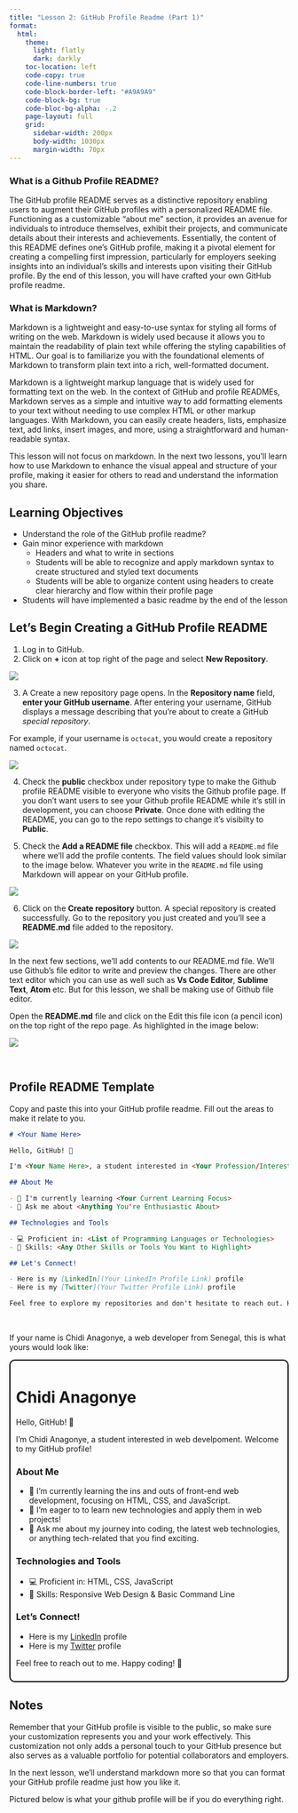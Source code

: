 ```yaml
---
title: "Lesson 2: GitHub Profile Readme (Part 1)"
format:
  html:
    theme:
      light: flatly
      dark: darkly
    toc-location: left
    code-copy: true
    code-line-numbers: true
    code-block-border-left: "#A9A9A9"
    code-block-bg: true
    code-bloc-bg-alpha: -.2
    page-layout: full
    grid:
      sidebar-width: 200px
      body-width: 1030px
      margin-width: 70px
---
```



### What is a Github Profile README?
The GitHub profile README serves as a distinctive repository enabling users to augment their GitHub profiles with a personalized README file. Functioning as a customizable "about me" section, it provides an avenue for individuals to introduce themselves, exhibit their projects, and communicate details about their interests and achievements. Essentially, the content of this README defines one's GitHub profile, making it a pivotal element for creating a compelling first impression, particularly for employers seeking insights into an individual's skills and interests upon visiting their GitHub profile. By the end of this lesson, you will have crafted your own GitHub profile readme.


### What is Markdown?
Markdown is a lightweight and easy-to-use syntax for styling all forms of writing on the web. Markdown is widely used because it allows you to maintain the readability of plain text while offering the styling capabilities of HTML. Our goal is to familiarize you with the foundational elements of Markdown to transform plain text into a rich, well-formatted document.

Markdown is a lightweight markup language that is widely used for formatting text on the web. In the context of GitHub and profile READMEs, Markdown serves as a simple and intuitive way to add formatting elements to your text without needing to use complex HTML or other markup languages. With Markdown, you can easily create headers, lists, emphasize text, add links, insert images, and more, using a straightforward and human-readable syntax.

This lesson will not focus on markdown. In the next two lessons, you'll learn how to use Markdown to enhance the visual appeal and structure of your profile, making it easier for others to read and understand the information you share. 


## Learning Objectives
- Understand the role of the GitHub profile readme?
- Gain minor experience with markdown
  - Headers and what to write in sections
  - Students will be able to recognize and apply markdown syntax to create structured and styled text documents
  - Students will be able to organize content using headers to create clear hierarchy and flow within their profile page 
- Students will have implemented a basic readme by the end of the lesson


## Let's Begin Creating a GitHub Profile README

1. Log in to GitHub.
2. Click on **+** icon at top right of the page and select **New Repository**.

![](./images/1.png)


3. A Create a new repository page opens. In the **Repository name** field, **enter your GitHub username**. After entering your username, GitHub displays a message describing that you’re about to create a GitHub *special repository*.

For example, if your username is `octocat`, you would create a repository named `octocat`.

![](./images/2.1.png)


4. Check the **public** checkbox under repository type to make the Github profile README visible to everyone who visits the Github profile page. If you don't want users to see your Github profile README while it's still in development, you can choose **Private**. Once done with editing the README, you can go to the repo settings to change it's visibilty to **Public**.


5. Check the **Add a README file** checkbox. This will add a ```README.md``` file where we'll add the profile contents. The field values should look similar to the image below. Whatever you write in the `README.md` file using Markdown will appear on your GitHub profile.

![](./images/2.png)


6. Click on the **Create repository** button. A special repository is created successfully. Go to the repository you just created and you'll see a **README.md** file added to the repository.

![](./images/3.png)

In the next few sections, we'll add contents to our README.md file. We'll use Github's file editor to write and preview the changes. There are other text editor which you can use as well such as **Vs Code Editor**, **Sublime Text**, **Atom** etc. But for this lesson, we shall be making use of Github file editor. 

Open the **README.md** file and click on the Edit this file icon (a pencil icon) on the top right of the repo page. As highlighted in the image below:

![](./images/3.1.png)

<br>

## Profile README Template

Copy and paste this into your GitHub profile readme. Fill out the areas to make it relate to you.

```md
# <Your Name Here>

Hello, GitHub! 👋

I'm <Your Name Here>, a student interested in <Your Profession/Interests such as: computer science, data science, web develpoment, machine learning, data engineering, statistics, software development...>. Welcome to my GitHub profile!

## About Me

- 🌱 I'm currently learning <Your Current Learning Focus>
- 💬 Ask me about <Anything You're Enthusiastic About>

## Technologies and Tools

- 💻 Proficient in: <List of Programming Languages or Technologies>
- 🚀 Skills: <Any Other Skills or Tools You Want to Highlight>

## Let's Connect!

- Here is my [LinkedIn](Your LinkedIn Profile Link) profile
- Here is my [Twitter](Your Twitter Profile Link) profile

Feel free to explore my repositories and don't hesitate to reach out. Happy coding! 🚀

```

<br>

If your name is Chidi Anagonye, a web developer from Senegal, this is what yours would look like:

<div style="border: 2px solid #000; padding: 10px; border-radius: 10px;">

  <h1> Chidi Anagonye </h1>

  Hello, GitHub! 👋

  I'm Chidi Anagonye, a student interested in web develpoment. Welcome to my GitHub profile!

  <h3> About Me </h3>

  - 🌱 I'm currently learning the ins and outs of front-end web development, focusing on HTML, CSS, and JavaScript.
  - 👯 I'm eager to to learn new technologies and apply them in web projects!
  - 💬 Ask me about my journey into coding, the latest web technologies, or anything tech-related that you find exciting.

  <h3> Technologies and Tools </h3>

  -  💻 Proficient in: HTML, CSS, JavaScript
  - 🚀 Skills: Responsive Web Design & Basic Command Line

  <h3> Let's Connect! </h3>

  - Here is my [LinkedIn](Your LinkedIn Profile Link) profile
  - Here is my [Twitter](Your Twitter Profile Link) profile

  Feel free to reach out to me. Happy coding! 🚀

</div>


## Notes
Remember that your GitHub profile is visible to the public, so make sure your customization represents you and your work effectively. This customization not only adds a personal touch to your GitHub presence but also serves as a valuable portfolio for potential collaborators and employers.

In the next lesson, we'll understand markdown more so that you can format your GitHub profile readme just how you like it.

Pictured below is what your github profile will be if you do everything right.

<!-- <video width="800" height="315" autoplay loop muted>
  <source src="\images\v1.webm" type="video/webm">
  Your browser does not support the video tag.
</video> -->